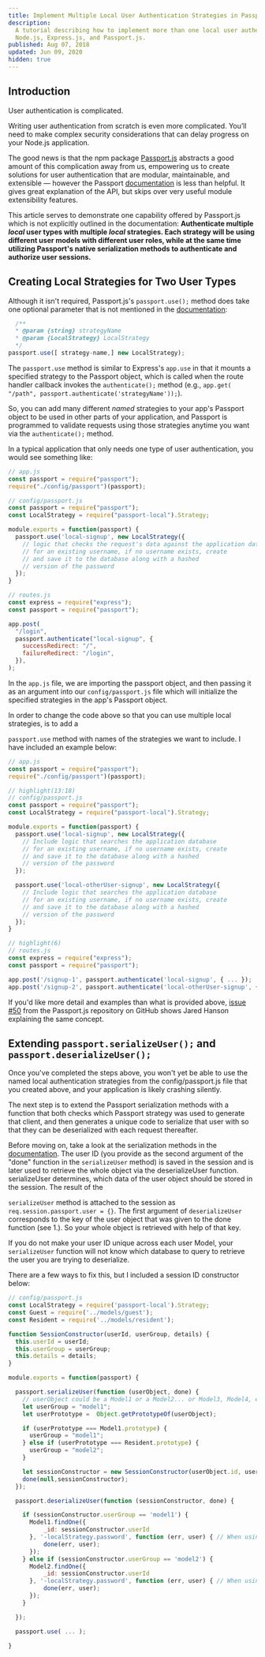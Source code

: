 ```yaml
---
title: Implement Multiple Local User Authentication Strategies in Passport.js
description:
  A tutorial describing how to implement more than one local user authentication strategy using
  Node.js, Express.js, and Passport.js.
published: Aug 07, 2018
updated: Jun 09, 2020
hidden: true
---
```


## Introduction

User authentication is complicated.

Writing user authentication from scratch is even more complicated. You’ll need to make complex
security considerations that can delay progress on your Node.js application.

The good news is that the npm package [Passport.js](https://github.com/jaredhanson/passport)
abstracts a good amount of this complication away from us, empowering us to create solutions for
user authentication that are modular, maintainable, and extensible — however the Passport
[documentation](http://www.passportjs.org/docs/authenticate/) is less than helpful. It gives great
explanation of the API, but skips over very useful module extensibility features.

This article serves to demonstrate one capability offered by Passport.js which is not explicitly
outlined in the documentation: **Authenticate multiple _local_ user types with multiple _local_
strategies. Each strategy will be using different user models with different user roles, while at
the same time utilizing Passport's native serialization methods to authenticate and authorize user
sessions.**

## Creating Local Strategies for Two User Types

Although it isn't required, Passport.js's `passport.use();` method does take one optional
parameter that is not mentioned in the [documentation](http://www.passportjs.org/docs/configure/):

```js
  /**
  * @param {string} strategyName
  * @param {LocalStrategy} LocalStrategy
  */
passport.use([ strategy-name,] new LocalStrategy);
```

The `passport.use` method is similar to Express's `app.use` in that it mounts a
specified strategy to the Passport object, which is called when the route handler callback invokes
the `authenticate();` method (e.g., `app.get( "/path",
passport.authenticate('strategyName'));`).

So, you can add many different _named_ strategies to your app's Passport object to be used in other
parts of your application, and Passport is programmed to validate requests using those strategies
anytime you want via the `authenticate();` method.

In a typical application that only needs one type of user authentication, you would see something
like:

```js
// app.js
const passport = require("passport");
require("./config/passport")(passport);
```

```js
// config/passport.js
const passport = require("passport");
const LocalStrategy = require("passport-local").Strategy;

module.exports = function(passport) {
  passport.use('local-signup', new LocalStrategy({
    // logic that checks the request's data against the application database
    // for an existing username, if no username exists, create
    // and save it to the database along with a hashed
    // version of the password
  });
}
```

```js
// routes.js
const express = require("express");
const passport = require("passport");

app.post(
  "/login",
  passport.authenticate("local-signup", {
    successRedirect: "/",
    failureRedirect: "/login",
  }),
);
```

In the `app.js` file, we are importing the passport object, and then passing it as an
argument into our `config/passport.js` file which will initialize the specified strategies
in the app's Passport object.

In order to change the code above so that you can use multiple local strategies, is to add a

`passport.use` method with names of the strategies we want to include. I
have included an example below:

```js
// app.js
const passport = require("passport");
require("./config/passport")(passport);
```

```js
// highlight(13:18)
// config/passport.js
const passport = require("passport");
const LocalStrategy = require("passport-local").Strategy;

module.exports = function(passport) {
  passport.use('local-signup', new LocalStrategy({
    // Include logic that searches the application database
    // for an existing username, if no username exists, create
    // and save it to the database along with a hashed
    // version of the password
  });

  passport.use('local-otherUser-signup', new LocalStrategy({
    // Include logic that searches the application database
    // for an existing username, if no username exists, create
    // and save it to the database along with a hashed
    // version of the password
  });
}
```

```js
// highlight(6)
// routes.js
const express = require("express");
const passport = require("passport");

app.post('/signup-1', passport.authenticate('local-signup', { ... });
app.post('/signup-2', passport.authenticate('local-otherUser-signup', { ... });
```

If you'd like more detail and examples than what is provided above,
[issue #50](https://github.com/jaredhanson/passport/issues/50) from the Passport.js repository on
GitHub shows Jared Hanson explaining the same concept.

## Extending `passport.serializeUser();` and `passport.deserializeUser();`

Once you've completed the steps above, you won't yet be able to use the named local authentication
strategies from the config/passport.js file that you created above, and your application is likely
crashing silently.

The next step is to extend the Passport serialization methods with a function that both checks which
Passport strategy was used to generate that client, and then generates a unique code to serialize
that user with so that they can be deserialized with each request thereafter.

Before moving on, take a look at the serialization methods in the
[documentation](http://www.passportjs.org/docs/configure/). The user ID (you provide as the second
argument of the "done" function in the `serializeUser` method) is saved in the session and
is later used to retrieve the whole object via the deserializeUser function. serializeUser
determines, which data of the user object should be stored in the session. The result of the

`serializeUser` method is attached to the session as
`req.session.passport.user = {}`. The first argument of `deserializeUser`
corresponds to the key of the user object that was given to the done
function (see 1.). So your whole object is retrieved with help of that key.

If you do not make your user ID unique across each user Model, your `serializeUser`
function will not know which database to query to retrieve the user you are trying to deserialize.

There are a few ways to fix this, but I included a session ID constructor below:

```js
// config/passport.js
const LocalStrategy = require('passport-local').Strategy;
const Guest = require('../models/guest');
const Resident = require('../models/resident');

function SessionConstructor(userId, userGroup, details) {
  this.userId = userId;
  this.userGroup = userGroup;
  this.details = details;
}

module.exports = function(passport) {

  passport.serializeUser(function (userObject, done) {
    // userObject could be a Model1 or a Model2... or Model3, Model4, etc.
    let userGroup = "model1";
    let userPrototype =  Object.getPrototypeOf(userObject);

    if (userPrototype === Model1.prototype) {
      userGroup = "model1";
    } else if (userPrototype === Resident.prototype) {
      userGroup = "model2";
    }

    let sessionConstructor = new SessionConstructor(userObject.id, userGroup, '');
    done(null,sessionConstructor);
  });

  passport.deserializeUser(function (sessionConstructor, done) {

    if (sessionConstructor.userGroup == 'model1') {
      Model1.findOne({
          _id: sessionConstructor.userId
      }, '-localStrategy.password', function (err, user) { // When using string syntax, prefixing a path with - will flag that path as excluded.
          done(err, user);
      });
    } else if (sessionConstructor.userGroup == 'model2') {
      Model2.findOne({
          _id: sessionConstructor.userId
      }, '-localStrategy.password', function (err, user) { // When using string syntax, prefixing a path with - will flag that path as excluded.
          done(err, user);
      });
    }

  });

  passport.use( ... );

}
```
